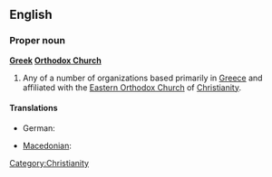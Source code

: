 ==English==
===Proper noun===
{{wikipedia}}
'''[[Greek]] [[Orthodox Church]]'''
#Any of a number of organizations based primarily in [[Greece]] and affiliated with the [[Eastern Orthodox Church]] of [[Christianity]].

====Translations====
{{trans-top|Greek Orthodox Church}}
* German: {{t-|de|Griechisch-Orthodoxe Kirche|f}}
{{trans-mid}}
* [[Macedonian]]: {{t|mk|Грчка православна црква|f|tr=G'rčka pravoslávna c'rkva|sc=Cyrl|xs=Macedonian}}
{{trans-bottom}}

[[Category:Christianity]]